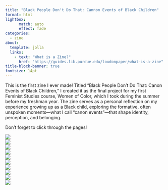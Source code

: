 ```yaml
---
title: "Black People Don't Do That: Cannon Events of Black Children"
format: html
lightbox:
      match: auto
      effect: fade
categories:
  - zine
about:
  template: jolla
  links:
    - text: "What is a Zine?"
      href: "https://guides.lib.purdue.edu/loudonpaper/what-is-a-zine"
title-block-banner: true
fontsize: 14pt
---
```


This is the first zine I ever made! Titled "Black People Don't Do That: Canon Events of Black Children," I created it as the final project for my first Feminist Studies course, Women of Color, which I took during the summer before my freshman year. The zine serves as a personal reflection on my experience growing up as a Black child, exploring the formative, often unspoken moments—what I call “canon events”—that shape identity, perception, and belonging.

Don't forget to click through the pages!

![](media/Black_People_Don't_Do_That_:_Canon_Events_of_Black_Children.jpg){.lightbox style="display: block; margin: auto;" group="blk"}
![](media/Black_People_Don't_Do_That_:_Canon_Events_of_Black_Children 2.jpg){.lightbox style="display: block; margin: auto;" group="blk"}
![](media/Black_People_Don't_Do_That_:_Canon_Events_of_Black_Children 3.jpg){.lightbox style="display: block; margin: auto;" group="blk"}
![](media/Black_People_Don't_Do_That_:_Canon_Events_of_Black_Children 4.jpg){.lightbox style="display: block; margin: auto;" group="blk"}
![](media/Black_People_Don't_Do_That_:_Canon_Events_of_Black_Children 5.jpg){.lightbox style="display: block; margin: auto;" group="blk"}
![](media/Black_People_Don't_Do_That_:_Canon_Events_of_Black_Children 6.jpg){.lightbox style="display: block; margin: auto;" group="blk"}
![](media/Black_People_Don't_Do_That_:_Canon_Events_of_Black_Children 7.jpg){.lightbox style="display: block; margin: auto;" group="blk"}
![](media/Black_People_Don't_Do_That_:_Canon_Events_of_Black_Children 8.jpg){.lightbox style="display: block; margin: auto;" group="blk"}
![](media/Black_People_Don't_Do_That_:_Canon_Events_of_Black_Children 9.jpg){.lightbox style="display: block; margin: auto;" group="blk"}
![](media/Black_People_Don't_Do_That_:_Canon_Events_of_Black_Children 10.jpg){.lightbox style="display: block; margin: auto;" group="blk"}


